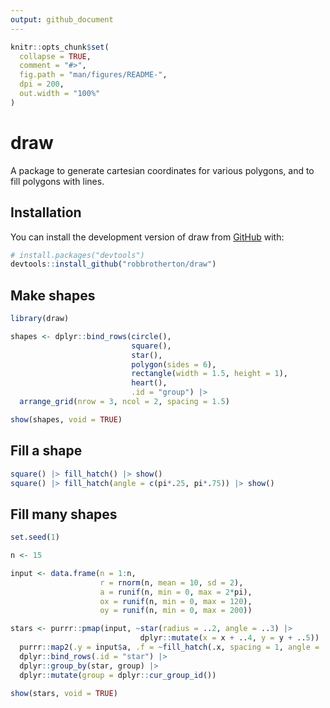 ```yaml
---
output: github_document
---
```


<!-- README.md is generated from README.Rmd. Please edit that file -->

```r
knitr::opts_chunk$set(
  collapse = TRUE,
  comment = "#>",
  fig.path = "man/figures/README-", 
  dpi = 200,
  out.width = "100%"
)
```

# draw

<!-- badges: start -->
<!-- badges: end -->

A package to generate cartesian coordinates for various polygons, and to fill polygons with lines.

## Installation

You can install the development version of draw from [GitHub](https://github.com/) with:

``` r
# install.packages("devtools")
devtools::install_github("robbrotherton/draw")
```

## Make shapes

```r
library(draw)

shapes <- dplyr::bind_rows(circle(),
                           square(),
                           star(),
                           polygon(sides = 6),
                           rectangle(width = 1.5, height = 1), 
                           heart(),
                           .id = "group") |> 
  arrange_grid(nrow = 3, ncol = 2, spacing = 1.5)

show(shapes, void = TRUE)


```

## Fill a shape

```r
square() |> fill_hatch() |> show()
square() |> fill_hatch(angle = c(pi*.25, pi*.75)) |> show()
```


## Fill many shapes

```r
set.seed(1)

n <- 15

input <- data.frame(n = 1:n, 
                    r = rnorm(n, mean = 10, sd = 2),
                    a = runif(n, min = 0, max = 2*pi),
                    ox = runif(n, min = 0, max = 120),
                    oy = runif(n, min = 0, max = 200))

stars <- purrr::pmap(input, ~star(radius = ..2, angle = ..3) |> 
                             dplyr::mutate(x = x + ..4, y = y + ..5)) |>
  purrr::map2(.y = input$a, .f = ~fill_hatch(.x, spacing = 1, angle = .y)) |> 
  dplyr::bind_rows(.id = "star") |> 
  dplyr::group_by(star, group) |> 
  dplyr::mutate(group = dplyr::cur_group_id())

show(stars, void = TRUE)

```

